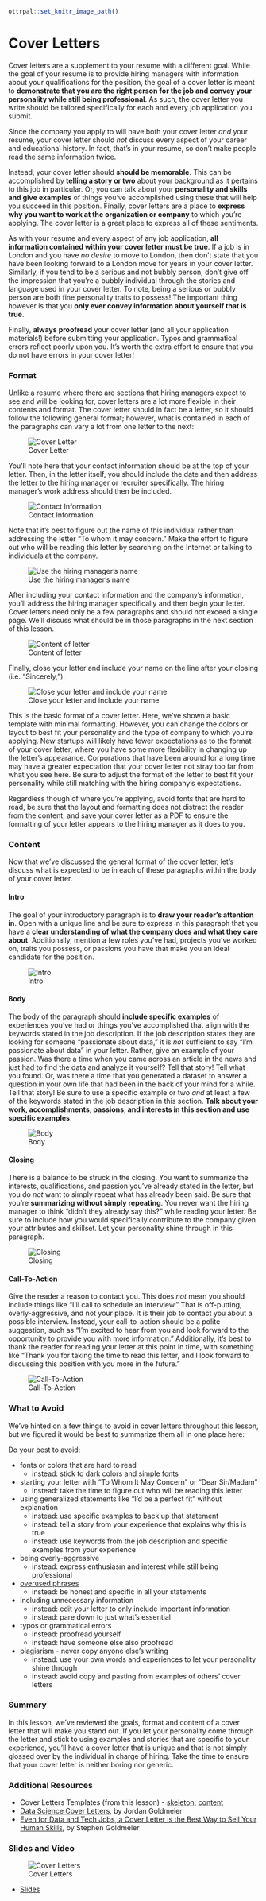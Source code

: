 ```r
ottrpal::set_knitr_image_path()
```
# Cover Letters

Cover letters are a supplement to your resume with a different goal. While the goal of your resume is to provide hiring managers with information about your qualifications for the position, the goal of a cover letter is meant to **demonstrate that you are the right person for the job and convey your personality while still being professional**. As such, the cover letter you write should be tailored specifically for each and every job application you submit.

Since the company you apply to will have both your cover letter *and* your resume, your cover letter should *not* discuss every aspect of your career and educational history. In fact, that's in your resume, so don't make people read the same information twice.

Instead, your cover letter should **should be memorable**. This can be accomplished by **telling a story or two** about your background as it pertains to this job in particular. Or, you can talk about your **personality and skills and give examples** of things you've accomplished using these that will help you succeed in this position.  Finally, cover letters are a place to **express why you want to work at the organization or company** to which you're applying. The cover letter is a great place to express all of these sentiments.

As with your resume and every aspect of any job application, **all information contained within your cover letter must be true**. If a job is in London and you have *no desire* to move to London, then don't state that you have been looking forward to a London move for years in your cover letter. Similarly, if you tend to be a serious and not bubbly person, don't give off the impression that you're a bubbly individual through the stories and language used in your cover letter. To note, being a serious or bubbly person are both fine personality traits to possess! The important thing however is that you **only ever convey information about yourself that is true**.

Finally, **always proofread** your cover letter (and all your application materials!) before submitting your application. Typos and grammatical errors reflect poorly upon you. It's worth the extra effort to ensure that you do not have errors in your cover letter!

### Format

Unlike a resume where there are sections that hiring managers expect to see and will be looking for, cover letters are a lot more flexible in their contents and format. The cover letter should in fact be a letter, so it should follow the following general format; however, what is contained in each of the paragraphs can vary a lot from one letter to the next:


![Cover Letter](https://docs.google.com/presentation/d/1esbRABufXCTU2hqEkSgWSHL4xDEJVUQkPuNujwWgLeg/export/png?id=1esbRABufXCTU2hqEkSgWSHL4xDEJVUQkPuNujwWgLeg&pageid=g3ee589454b_0_37)

You'll note here that your contact information should be at the top of your letter. Then, in the letter itself, you should include the date and then address the letter to the hiring manager or recruiter specifically. The hiring manager's work address should then be included.


![Contact Information](https://docs.google.com/presentation/d/1esbRABufXCTU2hqEkSgWSHL4xDEJVUQkPuNujwWgLeg/export/png?id=1esbRABufXCTU2hqEkSgWSHL4xDEJVUQkPuNujwWgLeg&pageid=g3ee589454b_0_2)

Note that it's best to figure out the name of this individual rather than addressing the letter "To whom it may concern." Make the effort to figure out who will be reading this letter by searching on the Internet or talking to individuals at the company.


![Use the hiring manager's name](https://docs.google.com/presentation/d/1esbRABufXCTU2hqEkSgWSHL4xDEJVUQkPuNujwWgLeg/export/png?id=1esbRABufXCTU2hqEkSgWSHL4xDEJVUQkPuNujwWgLeg&pageid=g3ee589454b_0_7)

After including your contact information and the company's information, you'll address the hiring manager specifically and then begin your letter. Cover letters need only be a few paragraphs and should not exceed a single page. We'll discuss what should be in those paragraphs in the next section of this lesson.


![Content of letter](https://docs.google.com/presentation/d/1esbRABufXCTU2hqEkSgWSHL4xDEJVUQkPuNujwWgLeg/export/png?id=1esbRABufXCTU2hqEkSgWSHL4xDEJVUQkPuNujwWgLeg&pageid=g3ee589454b_0_12)

Finally, close your letter and include your name on the line after your closing (i.e. "Sincerely,").


![Close your letter and include your name](https://docs.google.com/presentation/d/1esbRABufXCTU2hqEkSgWSHL4xDEJVUQkPuNujwWgLeg/export/png?id=1esbRABufXCTU2hqEkSgWSHL4xDEJVUQkPuNujwWgLeg&pageid=g3ee589454b_0_64)

This is the basic format of a cover letter. Here, we've shown a basic template with minimal formatting. However, you can change the colors or layout to best fit your personality and the type of company to which you're applying. New startups will likely have fewer expectations as to the format of your cover letter, where you have some more flexibility in changing up the letter's appearance. Corporations that have been around for a long time may have a greater expectation that your cover letter not stray too far from what you see here. Be sure to adjust the format of the letter to best fit your personality while still matching with the hiring company's expectations.

Regardless though of where you're applying, avoid fonts that are hard to read, be sure that the layout and formatting does not distract the reader from the content, and save your cover letter as a PDF to ensure the formatting of your letter appears to the hiring manager as it does to you.

### Content

Now that we've discussed the general format of the cover letter, let's discuss what is expected to be in each of these paragraphs within the body of your cover letter.

#### Intro

The goal of your introductory paragraph is to **draw your reader's attention in**. Open with a unique line and be sure to express in this paragraph that you have a **clear understanding of what the company does and what they care about**. Additionally, mention a few roles you've had, projects you've worked on, traits you possess, or passions you have that make you an ideal candidate for the position.   


![Intro](https://docs.google.com/presentation/d/1esbRABufXCTU2hqEkSgWSHL4xDEJVUQkPuNujwWgLeg/export/png?id=1esbRABufXCTU2hqEkSgWSHL4xDEJVUQkPuNujwWgLeg&pageid=g3ee589454b_0_17)

#### Body

The body of the paragraph should **include specific examples** of experiences you've had or things you've accomplished that align with the keywords stated in the job description. If the job description states they are looking for someone "passionate about data," it is *not* sufficient to say "I'm passionate about data" in your letter. Rather, give an example of your passion. Was there a time when you came across an article in the news and just had to find the data and analyze it yourself? Tell that story! Tell what you found. Or, was there a time that you generated a dataset to answer a question in your own life that had been in the back of your mind for a while. Tell that story! Be sure to use a specific example or two *and* at least a few of the keywords stated in the job description in this section. **Talk about your work, accomplishments, passions, and interests in this section and use specific examples**.


![Body](https://docs.google.com/presentation/d/1esbRABufXCTU2hqEkSgWSHL4xDEJVUQkPuNujwWgLeg/export/png?id=1esbRABufXCTU2hqEkSgWSHL4xDEJVUQkPuNujwWgLeg&pageid=g3ee589454b_0_22)

#### Closing

There is a balance to be struck in the closing. You want to summarize the interests, qualifications, and passion you've already stated in the letter, but you do *not* want to simply repeat what has already been said. Be sure that you're **summarizing without simply repeating**. You never want the hiring manager to think "didn't they already say this?" while reading your letter. Be sure to include how you would specifically contribute to the company given your attributes and skillset. Let your personality shine through in this paragraph.


![Closing](https://docs.google.com/presentation/d/1esbRABufXCTU2hqEkSgWSHL4xDEJVUQkPuNujwWgLeg/export/png?id=1esbRABufXCTU2hqEkSgWSHL4xDEJVUQkPuNujwWgLeg&pageid=g3ee589454b_0_27)

#### Call-To-Action

Give the reader a reason to contact you. This does *not* mean you should include things like "I'll call to schedule an interview." That is off-putting, overly-aggressive, and not your place. It is their job to contact you about a possible interview. Instead, your call-to-action should be a polite suggestion, such as "I'm excited to hear from you and look forward to the opportunity to provide you with more information." Additionally, it's best to thank the reader for reading your letter at this point in time, with something like "Thank you for taking the time to read this letter, and I look forward to discussing this position with you more in the future."


![Call-To-Action](https://docs.google.com/presentation/d/1esbRABufXCTU2hqEkSgWSHL4xDEJVUQkPuNujwWgLeg/export/png?id=1esbRABufXCTU2hqEkSgWSHL4xDEJVUQkPuNujwWgLeg&pageid=g3ee589454b_0_32)

### What to Avoid

We've hinted on a few things to avoid in cover letters throughout this lesson, but we figured it would be best to summarize them all in one place here:

Do your best to avoid:

* fonts or colors that are hard to read
  * instead: stick to dark colors and simple fonts
* starting your letter with "To Whom It May Concern" or "Dear Sir/Madam"
  * instead: take the time to figure out who will be reading this letter
* using generalized statements like "I'd be a perfect fit" without explanation
  * instead: use specific examples to back up that statement
  * instead: tell a story from your experience that explains why this is true
  * instead: use keywords from the job description and specific examples from your experience
* being overly-aggressive
  * instead: express enthusiasm and interest while still being professional
* [overused phrases](https://www.glassdoor.com/blog/cover-letter-words/)
  * instead: be honest and specific in all your statements
* including unnecessary information
  * instead: edit your letter to only include important information
  * instead: pare down to just what's essential
* typos or grammatical errors
  * instead: proofread yourself
  * instead: have someone else also proofread
* plagiarism - never copy anyone else's writing
  * instead: use your own words and experiences to let your personality shine through
  * instead: avoid copy and pasting from examples of others' cover letters

### Summary

In this lesson, we've reviewed the goals, format and content of a cover letter that will make you stand out. If you let your personality come through the letter and stick to using examples and stories that are specific to your experience, you'll have a cover letter that is unique and that is not simply glossed over by the individual in charge of hiring. Take the time to ensure that your cover letter is neither boring nor generic.  

### Additional Resources

* Cover Letters Templates (from this lesson) - [skeleton](https://docs.google.com/document/d/13CQ_9Zj_UKk6mlZ3CqMbtp41bKJRnxyjGvW-eOohqJE/edit?usp=sharing);  [content](https://docs.google.com/document/d/1ns-wnUfeA5fwr1LTmOe-AXAaX44sjNu2BPz5LAZLxbo/edit?usp=sharing)
* [Data Science Cover Letters](https://towardsdatascience.com/covers-letters-data-science-what-you-need-to-know-2421ed6ec0c), by Jordan Goldmeier
* [Even for Data and Tech Jobs, a Cover Letter is the Best Way to Sell Your Human Skills](https://towardsdatascience.com/even-for-data-and-tech-jobs-a-cover-letter-is-the-best-way-to-sell-your-human-skills-252687df9fa7), by Stephen Goldmeier


### Slides and Video

![Cover Letters](https://www.youtube.com/watch?v=zl9VeeMNrn4)

* [Slides](https://docs.google.com/presentation/d/1esbRABufXCTU2hqEkSgWSHL4xDEJVUQkPuNujwWgLeg/edit?usp=sharing)
